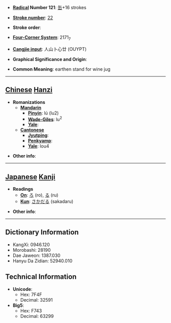* '''[[Wiktionary:Chinese radical index| Radical]] Number 121''': [[Wiktionary:Chinese radical index 缶|缶]]+16 strokes

* '''[[Wiktionary:Chinese total strokes index|Stroke number]]''': [[Wiktionary:Chinese total strokes index 22|22]]

* '''Stroke order''': 

* '''[[Wiktionary:Chinese four corner index|Four-Corner System]]''': 2171<sub>7</sub>

* '''[[Wiktionary:Chinese Cangjie index|Cangjie input]]''': 人山卜心廿 (OUYPT)

* '''Graphical Significance and Origin''': 

* '''Common Meaning''': earthen stand for wine jug

----

== [[Chinese]] [[Hanzi]] ==

* '''Romanizations'''
** '''[[Mandarin]]'''
*** '''[[Pinyin]]''': lú (lu2)
*** '''[[Wade-Giles]]''': lu<sup>2</sup>
*** '''[[Yale]]''': 
** '''[[Cantonese]]'''
*** '''[[Jyutping]]''':
*** '''[[Penkyamp]]''': 
*** '''[[Yale]]''': lou4

* '''Other info''': 

----

== [[Japanese]] [[Kanji]] ==

* '''Readings'''
** '''[[On]]''': [[ろ]] (ro), [[る]] (ru)
** '''[[Kun]]''': [[さかだる]] (sakadaru)

* '''Other info''':  

----

== Dictionary Information ==

* KangXi: 0946.120
* Morobashi: 28190
* Dae Jaweon: 1387.030
* Hanyu Da Zidian: 52940.010

== Technical Information ==

* '''Unicode''':
** Hex: 7F4F
** Decimal: 32591
* '''Big5''':
** Hex: F743
** Decimal: 63299